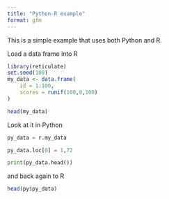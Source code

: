 ```yaml
---
title: "Python-R example"
format: gfm
---
```


This is a simple example that uses both Python and R.

Load a data frame into R
```r
library(reticulate)
set.seed(100)
my_data <- data.frame(
    id = 1:100,
    scores = runif(100,0,100)
)

head(my_data)

```

Look at it in Python

```python

py_data = r.my_data

py_data.loc[0] = 1,72

print(py_data.head())

```

and back again to R

```r

head(py$py_data)

```




